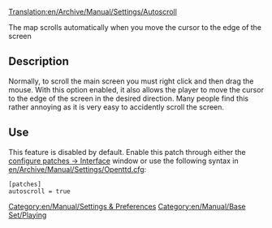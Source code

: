 [[Translation:en/Archive/Manual/Settings/Autoscroll]]


The map scrolls automatically when you move the cursor to the edge of the screen

== Description ==
Normally, to scroll the main screen you must right click and then drag the mouse.  With this option enabled, it also allows the player to move the cursor to the edge of the screen in the desired direction.  Many people find this rather annoying as it is very easy to accidently scroll the screen.

== Use ==
This feature is disabled by default. Enable this patch through either the [[en/Archive/Manual/Settings/Advanced Settings/Interface#pan-window-when-mouse-is-at-the-edge|configure patches -> Interface]] window or use the following syntax in [[en/Archive/Manual/Settings/Openttd.cfg]]:
<pre>[patches]
autoscroll = true</pre>

[[Category:en/Manual/Settings & Preferences]][[Category:en/Manual/Base Set/Playing]]